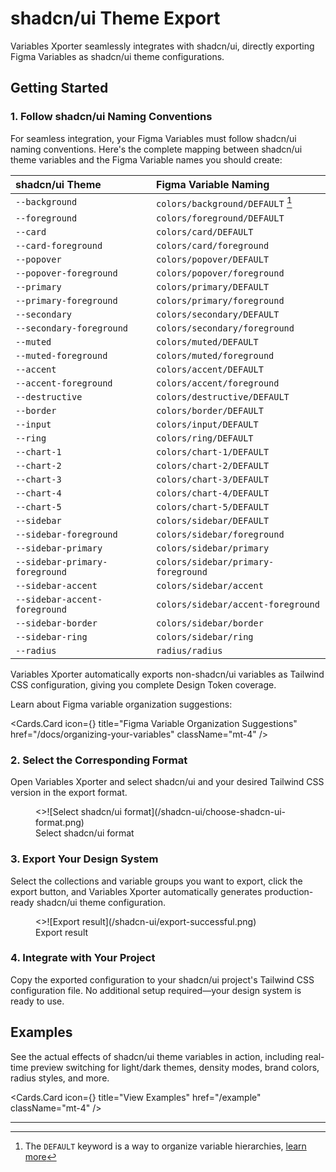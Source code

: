 
# shadcn/ui Theme Export

Variables Xporter seamlessly integrates with shadcn/ui, directly exporting Figma Variables as shadcn/ui theme configurations.

## Getting Started

### 1. Follow shadcn/ui Naming Conventions

For seamless integration, your Figma Variables must follow shadcn/ui naming conventions. Here's the complete mapping between shadcn/ui theme variables and the Figma Variable names you should create:

| shadcn/ui Theme          | Figma Variable Naming                |
| :------------------------ | :--------------------------------- |
| `--background`            | `colors/background/DEFAULT` [^1]   |
| `--foreground`            | `colors/foreground/DEFAULT`        |
| `--card`                  | `colors/card/DEFAULT`              |
| `--card-foreground`       | `colors/card/foreground`           |
| `--popover`               | `colors/popover/DEFAULT`           |
| `--popover-foreground`    | `colors/popover/foreground`        |
| `--primary`               | `colors/primary/DEFAULT`           |
| `--primary-foreground`    | `colors/primary/foreground`        |
| `--secondary`             | `colors/secondary/DEFAULT`         |
| `--secondary-foreground`  | `colors/secondary/foreground`      |
| `--muted`                 | `colors/muted/DEFAULT`             |
| `--muted-foreground`      | `colors/muted/foreground`          |
| `--accent`                | `colors/accent/DEFAULT`            |
| `--accent-foreground`     | `colors/accent/foreground`         |
| `--destructive`           | `colors/destructive/DEFAULT`       |
| `--border`                | `colors/border/DEFAULT`            |
| `--input`                 | `colors/input/DEFAULT`             |
| `--ring`                  | `colors/ring/DEFAULT`              |
| `--chart-1`               | `colors/chart-1/DEFAULT`           |
| `--chart-2`               | `colors/chart-2/DEFAULT`           |
| `--chart-3`               | `colors/chart-3/DEFAULT`           |
| `--chart-4`               | `colors/chart-4/DEFAULT`           |
| `--chart-5`               | `colors/chart-5/DEFAULT`           |
| `--sidebar`               | `colors/sidebar/DEFAULT`           |
| `--sidebar-foreground`    | `colors/sidebar/foreground`        |
| `--sidebar-primary`       | `colors/sidebar/primary`           |
| `--sidebar-primary-foreground` | `colors/sidebar/primary-foreground` |
| `--sidebar-accent`        | `colors/sidebar/accent`            |
| `--sidebar-accent-foreground` | `colors/sidebar/accent-foreground` |
| `--sidebar-border`        | `colors/sidebar/border`            |
| `--sidebar-ring`          | `colors/sidebar/ring`              |
| `--radius`                | `radius/radius`                    |

<Callout type="info">
  Variables Xporter automatically exports non-shadcn/ui variables as Tailwind CSS configuration, giving you complete Design Token coverage.
</Callout>

Learn about Figma variable organization suggestions:

<Cards.Card
  icon={<BookCopy />}
  title="Figma Variable Organization Suggestions"
  href="/docs/organizing-your-variables"
  className="mt-4"
/>

### 2. Select the Corresponding Format

Open Variables Xporter and select shadcn/ui and your desired Tailwind CSS version in the export format.
<figure className="mt-6 max-w-[400px]">
  <>![Select shadcn/ui format](/shadcn-ui/choose-shadcn-ui-format.png)</>
  <figcaption>
    Select shadcn/ui format
  </figcaption>
</figure>

### 3. Export Your Design System

Select the collections and variable groups you want to export, click the export button, and Variables Xporter automatically generates production-ready shadcn/ui theme configuration.
<figure className="mt-6 max-w-[400px]">
  <>![Export result](/shadcn-ui/export-successful.png)</>
  <figcaption>
    Export result
  </figcaption>
</figure>

### 4. Integrate with Your Project

Copy the exported configuration to your shadcn/ui project's Tailwind CSS configuration file. No additional setup required—your design system is ready to use.

## Examples

See the actual effects of shadcn/ui theme variables in action, including real-time preview switching for light/dark themes, density modes, brand colors, radius styles, and more.

<Cards.Card
  icon={<Layout />}
  title="View Examples"
  href="/example"
  className="mt-4"
/>

---

[^1]: The `DEFAULT` keyword is a way to organize variable hierarchies, [learn more](/docs/organizing-your-variables/principles#using-default-keyword) 